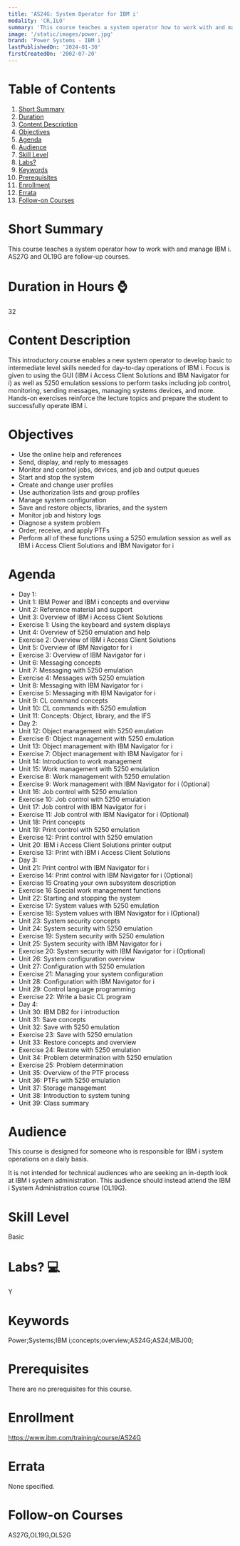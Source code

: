 ```yaml
---
title: 'AS24G: System Operator for IBM i'
modality: 'CR,ILO'
summary: 'This course teaches a system operator how to work with and manage IBM i. AS27G and OL19G are follow-up courses.'
image: '/static/images/power.jpg'
brand: 'Power Systems - IBM i'
lastPublishedOn: '2024-01-30'
firstCreatedOn: '2002-07-20'
---
```

# Table of Contents
1.  [Short Summary](#short-summary)
2.  [Duration](#duration-in-hours-)
3.  [Content Description](#content-description)
4.  [Objectives](#objectives)
5.  [Agenda](#agenda)
6.  [Audience](#audience)
7.  [Skill Level](#skill-level)
8.  [Labs?](#labs-)
9.  [Keywords](#keywords)
10. [Prerequisites](#prerequisites)
11. [Enrollment](#enrollment)
12. [Errata](#errata)
13. [Follow-on Courses](#follow-on-courses)

# Short Summary
This course teaches a system operator how to work with and manage IBM i. AS27G and OL19G are follow-up courses.

# Duration in Hours ⌚
32

# Content Description
This introductory course enables a new system operator to develop basic to intermediate level skills needed for day-to-day operations of IBM i. Focus is given to using the GUI (IBM i Access Client Solutions and IBM Navigator for i) as well as 5250 emulation sessions to perform tasks including job control, monitoring, sending messages, managing systems devices, and more. Hands-on exercises reinforce the lecture topics and prepare the student to successfully operate IBM i.



# Objectives
* Use the online help and references
* Send, display, and reply to messages
* Monitor and control jobs, devices, and job and output queues
* Start and stop the system
* Create and change user profiles
* Use authorization lists and group profiles
* Manage system configuration
* Save and restore objects, libraries, and the system
* Monitor job and history logs
* Diagnose a system problem
* Order, receive, and apply PTFs
* Perform all of these functions using a 5250 emulation session as well as IBM i Access Client Solutions and IBM Navigator for i


# Agenda
* Day 1:
* Unit 1: IBM Power and IBM i concepts and overview
* Unit 2: Reference material and support
* Unit 3: Overview of IBM i Access Client Solutions
* Exercise 1: Using the keyboard and system displays
* Unit 4: Overview of 5250 emulation and help
* Exercise 2: Overview of IBM i Access Client Solutions
* Unit 5: Overview of IBM Navigator for i
* Exercise 3: Overview of IBM Navigator for i
* Unit 6: Messaging concepts
* Unit 7: Messaging with 5250 emulation
* Exercise 4: Messages with 5250 emulation
* Unit 8: Messaging with IBM Navigator for i
* Exercise 5: Messaging with IBM Navigator for i
* Unit 9: CL command concepts
* Unit 10: CL commands with 5250 emulation
* Unit 11: Concepts: Object, library, and the IFS
* Day 2:
* Unit 12: Object management with 5250 emulation
* Exercise 6: Object management with 5250 emulation
* Unit 13: Object management with IBM Navigator for i
* Exercise 7: Object management with IBM Navigator for i
* Unit 14: Introduction to work management
* Unit 15: Work management with 5250 emulation
* Exercise 8: Work management with 5250 emulation
* Exercise 9: Work management with IBM Navigator for i (Optional)
* Unit 16: Job control with 5250 emulation
* Exercise 10: Job control with 5250 emulation
* Unit 17: Job control with IBM Navigator for i
* Exercise 11: Job control with IBM Navigator for i (Optional)
* Unit 18: Print concepts
* Unit 19: Print control with 5250 emulation
* Exercise 12: Print control with 5250 emulation
* Unit 20: IBM i Access Client Solutions printer output
* Exercise 13: Print with IBM i Access Client Solutions
* Day 3:
* Unit 21: Print control with IBM Navigator for i
* Exercise 14: Print control with IBM Navigator for i (Optional)
* Exercise 15 Creating your own subsystem description
* Exercise 16 Special work management functions
* Unit 22: Starting and stopping the system
* Exercise 17: System values with 5250 emulation
* Exercise 18: System values with IBM Navigator for i (Optional)
* Unit 23: System security concepts
* Unit 24: System security with 5250 emulation
* Exercise 19: System security with 5250 emulation
* Unit 25: System security with IBM Navigator for i
* Exercise 20: System security with IBM Navigator for i (Optional)
* Unit 26: System configuration overview
* Unit 27: Configuration with 5250 emulation
* Exercise 21: Managing your system configuration
* Unit 28: Configuration with IBM Navigator for i
* Unit 29: Control language programming
* Exercise 22: Write a basic CL program
* Day 4:
* Unit 30: IBM DB2 for i introduction
* Unit 31: Save concepts
* Unit 32: Save with 5250 emulation
* Exercise 23: Save with 5250 emulation
* Unit 33: Restore concepts and overview
* Exercise 24: Restore with 5250 emulation
* Unit 34: Problem determination with 5250 emulation
* Exercise 25: Problem determination
* Unit 35: Overview of the PTF process
* Unit 36: PTFs with 5250 emulation
* Unit 37: Storage management
* Unit 38: Introduction to system tuning
* Unit 39: Class summary


# Audience
This course is designed for someone who is responsible for IBM i system operations on a daily basis.

It is not intended for technical audiences who are seeking an in-depth look at IBM i system administration. This audience should instead attend the IBM i System Administration course (OL19G).



# Skill Level
Basic

# Labs? 💻
Y

# Keywords
Power;Systems;IBM i;concepts;overview;AS24G;AS24;MBJ00;

# Prerequisites
There are no prerequisites for this course.



# Enrollment
https://www.ibm.com/training/course/AS24G

# Errata
None specified.

# Follow-on Courses
AS27G,OL19G,OL52G

